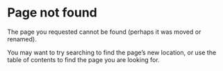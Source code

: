 # Page not found

The page you requested cannot be found (perhaps it was moved or renamed).

You may want to try searching to find the page's new location, or use the table of contents to find the page you are looking for.